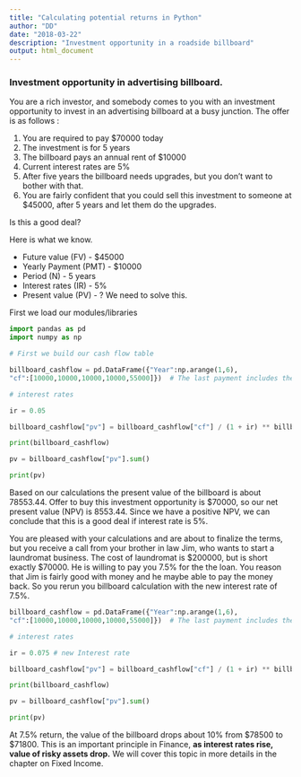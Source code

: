 ```yaml
---
title: "Calculating potential returns in Python"
author: "DD"
date: "2018-03-22"
description: "Investment opportunity in a roadside billboard"
output: html_document
---
```


### Investment opportunity in advertising billboard.

You are a rich investor, and somebody comes to you with an investment opportunity to invest in an advertising billboard at a busy junction. The offer is as follows :

1. You are required to pay \$70000 today
2. The investment is for 5 years
3. The billboard pays an annual rent of \$10000
4. Current interest rates are 5%
5. After five years the billboard needs upgrades, but you don't want to bother with that.
6. You are fairly confident that you could sell this investment to someone at \$45000, after 5 years and let them do the upgrades.

Is this a good deal? 

Here is what we know.

- Future value (FV) - \$45000
- Yearly Payment (PMT) - \$10000
- Period (N) - 5 years
- Interest rates (IR) - 5%
- Present value (PV) - ?  We need to solve this.

First we load our modules/libraries

```python

import pandas as pd
import numpy as np

```


```python
# First we build our cash flow table

billboard_cashflow = pd.DataFrame({"Year":np.arange(1,6),
"cf":[10000,10000,10000,10000,55000]})  # The last payment includes the $45000 sale price

# interest rates

ir = 0.05

billboard_cashflow["pv"] = billboard_cashflow["cf"] / (1 + ir) ** billboard_cashflow["Year"]

print(billboard_cashflow)

pv = billboard_cashflow["pv"].sum()

print(pv)

```

Based on our calculations the present value of the billboard is about 78553.44. Offer to buy this investment opportunity is \$70000, so our net present value (NPV) is 8553.44. Since we have a positive NPV, we can conclude that this is a good deal if interest rate is 5%. 

You are pleased with your calculations and are about to finalize the terms, but you receive a call from your brother in law Jim, who wants to start a laundromat business. The cost of laundromat is \$200000, but is short exactly \$70000. He is willing to pay you 7.5% for the the loan. You reason that Jim is fairly good with money and he maybe able to pay the money back. So you rerun you billboard calculation with the new interest rate of 7.5%.


```python

billboard_cashflow = pd.DataFrame({"Year":np.arange(1,6),
"cf":[10000,10000,10000,10000,55000]})  # The last payment includes the $45000 sale price

# interest rates

ir = 0.075 # new Interest rate

billboard_cashflow["pv"] = billboard_cashflow["cf"] / (1 + ir) ** billboard_cashflow["Year"]

print(billboard_cashflow)

pv = billboard_cashflow["pv"].sum()

print(pv)

```


At 7.5% return, the value of the billboard drops about 10% from \$78500 to \$71800. This is an important principle in Finance, **as interest rates rise, value of risky assets drop.** We will cover this topic in more details in the chapter on Fixed Income.

